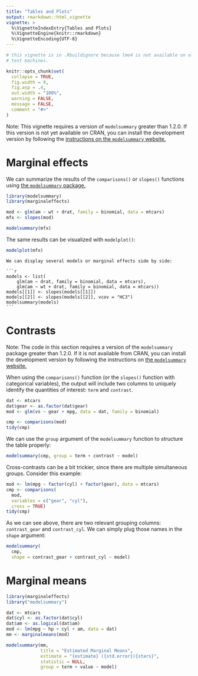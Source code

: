 ```yaml
---
title: "Tables and Plots"
output: rmarkdown::html_vignette
vignette: >
  %\VignetteIndexEntry{Tables and Plots}
  %\VignetteEngine{knitr::rmarkdown}
  %\VignetteEncoding{UTF-8}
---
```


```r
# this vignette is in .Rbuildignore because lme4 is not available on old CRAN
# test machines.

knitr::opts_chunk$set(
  collapse = TRUE,
  fig.width = 9,
  fig.asp = .4,
  out.width = "100%",
  warning = FALSE,
  message = FALSE,
  comment = "#>"
)
```

Note: This vignette requires a version of `modelsummary` greater than 1.2.0. If this version is not yet available on CRAN, you can install the development version by following the [instructions on the `modelsummary` website.](https://vincentarelbundock.github.io/modelsummary/)

# Marginal effects

We can summarize the results of the `comparisons()` or `slopes()` functions using [the `modelsummary` package.](https://github.com/vincentarelbundock/modelsummary)

```r
library(modelsummary)
library(marginaleffects)

mod <- glm(am ~ wt + drat, family = binomial, data = mtcars)
mfx <- slopes(mod)

modelsummary(mfx)
```

The same results can be visualized with `modelplot()`:

```r
modelplot(mfx)
```

````comment
We can display several models or marginal effects side by side:

```r
models <- list(
    glm(am ~ drat, family = binomial, data = mtcars),
    glm(am ~ wt + drat, family = binomial, data = mtcars))
models[[1]] <- slopes(models[[1]])
models[[2]] <- slopes(models[[2]], vcov = "HC3")
modelsummary(models)
```
````

# Contrasts

Note: The code in this section requires a version of the `modelsummary` package greater than 1.2.0. If it is not available from CRAN, you can install the development version by following the instructions on [the `modelsummary` website.](https://vincentarelbundock.github.io/modelsummary/)

When using the `comparisons()` function (or the `slopes()` function with categorical variables), the output will include two columns to uniquely identify the quantities of interest: `term` and `contrast`.

```r
dat <- mtcars
dat$gear <- as.factor(dat$gear)
mod <- glm(vs ~ gear + mpg, data = dat, family = binomial)

cmp <- comparisons(mod)
tidy(cmp)
```

We can use the `group` argument of the `modelsummary` function to structure the table properly:

```r
modelsummary(cmp, group = term + contrast ~ model)
```

Cross-contrasts can be a bit trickier, since there are multiple simultaneous groups. Consider this example:

```r
mod <- lm(mpg ~ factor(cyl) + factor(gear), data = mtcars)
cmp <- comparisons(
  mod,
  variables = c("gear", "cyl"),
  cross = TRUE)
tidy(cmp)
```

As we can see above, there are two relevant grouping columns: `contrast_gear` and `contrast_cyl`. We can simply plug those names in the `shape` argument:

```r
modelsummary(
  cmp,
  shape = contrast_gear + contrast_cyl ~ model)
```

# Marginal means

```r
library(marginaleffects)
library("modelsummary")

dat <- mtcars
dat$cyl <- as.factor(dat$cyl)
dat$am <- as.logical(dat$am)
mod <- lm(mpg ~ hp + cyl + am, data = dat)
mm <- marginalmeans(mod)

modelsummary(mm,
             title = "Estimated Marginal Means",
             estimate = "{estimate} ({std.error}){stars}",
             statistic = NULL,
             group = term + value ~ model)
```
